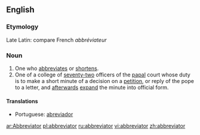 ==English==

===Etymology===
Late Latin: compare French ''abbréviateur''

===Noun===
{{en-noun}}

# One who [[abbreviates]] or [[shortens]].
# One of a college of [[seventy-two]] officers of the [[papal]] court whose duty is to make a short minute of a decision on a [[petition]], or reply of the pope to a letter, and [[afterwards]] [[expand]] the minute into official form.

====Translations====
* Portuguese: [[abreviador]]

[[ar:Abbreviator]]
[[pl:abbreviator]]
[[ru:abbreviator]]
[[vi:abbreviator]]
[[zh:abbreviator]]